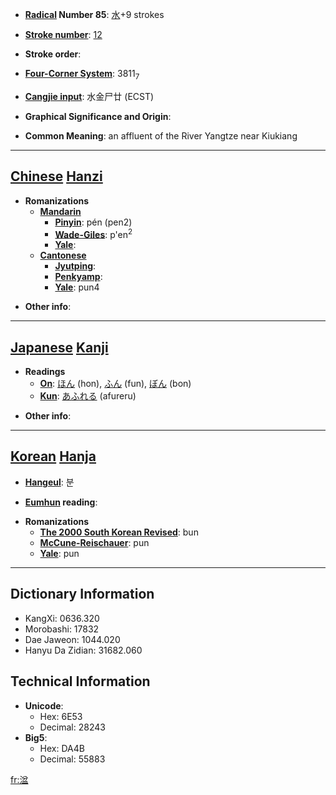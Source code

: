 * '''[[Wiktionary:Chinese radical index| Radical]] Number 85''': [[Wiktionary:Chinese radical index 水|水]]+9 strokes

* '''[[Wiktionary:Chinese total strokes index|Stroke number]]''': [[Wiktionary:Chinese total strokes index 12|12]]

* '''Stroke order''': 

* '''[[Wiktionary:Chinese four corner index|Four-Corner System]]''': 3811<sub>7</sub>

* '''[[Wiktionary:Chinese Cangjie index|Cangjie input]]''': 水金尸廿 (ECST)

* '''Graphical Significance and Origin''': 

* '''Common Meaning''': an affluent of the River Yangtze near Kiukiang

----

== [[Chinese]] [[Hanzi]] ==

* '''Romanizations'''
** '''[[Mandarin]]'''
*** '''[[Pinyin]]''': pén (pen2)
*** '''[[Wade-Giles]]''': p'en<sup>2</sup>
*** '''[[Yale]]''': 
** '''[[Cantonese]]'''
*** '''[[Jyutping]]''':
*** '''[[Penkyamp]]''': 
*** '''[[Yale]]''': pun4

* '''Other info''': 

----

== [[Japanese]] [[Kanji]] ==

* '''Readings'''
** '''[[On]]''': [[ほん]] (hon), [[ふん]] (fun), [[ぼん]] (bon)
** '''[[Kun]]''': [[あふれる]] (afureru)

* '''Other info''':  

----

== [[Korean]] [[Hanja]] ==

* '''[[Hangeul]]''': 분

* '''[[Eumhun]] reading''': 

* '''Romanizations'''
** '''[[The 2000 South Korean Revised Romanization|The 2000 South Korean Revised]]''': bun
** '''[[McCune-Reischauer]]''': pun
** '''[[Yale]]''': pun

----

== Dictionary Information ==

* KangXi: 0636.320
* Morobashi: 17832
* Dae Jaweon: 1044.020
* Hanyu Da Zidian: 31682.060

== Technical Information ==

* '''Unicode''':
** Hex: 6E53
** Decimal: 28243
* '''Big5''':
** Hex: DA4B
** Decimal: 55883

[[fr:湓]]
